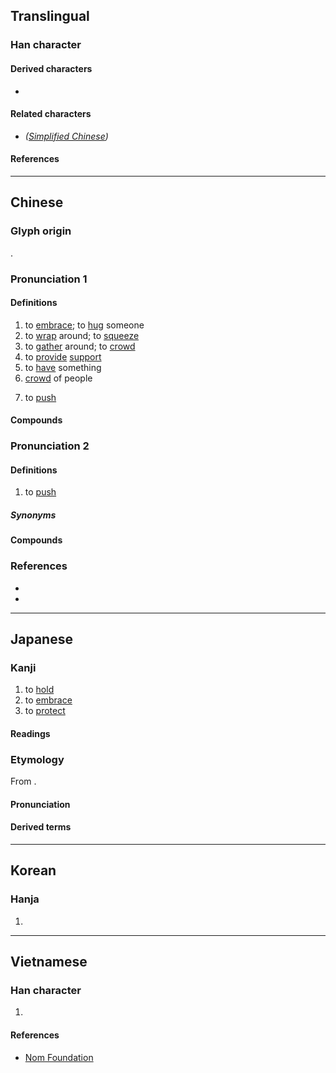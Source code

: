{{also|拥}}
{{character info/new}}
==Translingual==

===Han character===
{{Han char|rn=64|rad=手|as=13|sn=16|four=50014|canj=QYVG|ids=⿰扌雍}}

====Derived characters====
* {{l|mul|[[𡃵]]}}

====Related characters====
* {{l|mul|[[拥]]}} ''([[Simplified Chinese]])''

====References====
{{Han ref|kx=0457.260|dkj=12781|dj=0806.090|hdz=31972.010|uh=64C1}}

----

==Chinese==

===Glyph origin===
{{Han etym}}
{{Han compound|手|雍|ls=psc|c1=s|c2=p|t1=hand}}.

===Pronunciation 1===
{{zh-forms|s=拥|alt=𢹬,𢹭,𢺠,𢶜,㨣}}
{{zh-pron
|m=擁
|c=jung2
|h=pfs=yúng
|md=é̤ṳng/ṳ̆ng
|md_note=é̤ṳng - colloquial; ṳ̆ng - literary
|mn=ml:iong/xm,tw:ióng/ml:iòng
|mc=y
|oc=y
|cat=v,n
}}

====Definitions====
{{zh-hanzi}}

# to [[embrace]]; to [[hug]] someone
# to [[wrap]] around; to [[squeeze]]
# to [[gather]] around; to [[crowd]]
# to [[provide]] [[support]]
# to [[have]] something
# [[crowd]] of people
# {{lb|zh|dialectal Mandarin}} to [[push]]

====Compounds====
{{zh-der|一擁而進|分符擁節|後擁前推|剪莽擁篲|前推後擁|坐擁書城|左擁右抱|後擁前遮|後擁前驅|一擁而上|後擁前呼|前呼後擁|前遮後擁|坐擁百城|擁護|擁戴|擁篲|擁書|擁彗迎門|擁旄|珠圍翠擁|擁彗先驅|擁立|擁兵|持衡擁璇|擁擠|擁抱|相擁而泣|擁兵自固|擁鼻|擁腫|擁有|擁鼻吟|擁篲清道|擁入|擁霧翻波|擁塞|擁兵玩寇|簇擁|蜂擁|蜂擁而上|蜂擁而至|擁政愛民|擁軍優屬|擁堵|擁簇|擁躉}}

===Pronunciation 2===
{{zh-forms|s=拥|alt=㧬,𢫨,𢶜}}
{{zh-pron
|c=ung2
|c-t=uung2
|cat=v
}}

====Definitions====
{{zh-hanzi}}

# {{lb|zh|Cantonese}} to [[push]]
#: {{zh-x|擁{ung2} 車仔|to '''push''' a cart|C}}

=====Synonyms=====
{{zh-dial|推}}

====Compounds====
{{zh-der|擁火|擁開|神推鬼擁}}

===References===
* {{R:twedu|A01677}}
* {{R:yue:Hanzi}}

----

==Japanese==

===Kanji===
{{ja-kanji|grade=c|rs=手13}}

# to [[hold]]
# to [[embrace]]
# to [[protect]]

====Readings====
{{ja-readings
|on=よう
|kun=いだ-く,だ-く,まも-る
}}

===Etymology===
{{ja-kanjitab|よう|yomi=on}}

From {{bor|ja|ltc|sort=よう|-}} {{ltc-l|擁}}.

====Pronunciation====
{{ja-pron|yomi=o|よう}}

====Derived terms====
{{der2|ja
|{{ja-r|擁護|ようご}}: to [[protect]]; to [[advocate]]; to [[support]]
|{{ja-r|擁する|ようする}}: to [[have]]; to [[possess]]
|{{ja-r|擁壁|ようへき}}: [[retaining wall]]
|{{ja-r|擁立|ようりつ}}: to [[field#verb|field]]; to [[recruit]] a [[candidate]]
|{{ja-r|抱擁|ほうよう}}: to [[embrace]]; to [[hug]]
}}

----

==Korean==

===Hanja===
{{ko-hanja|hangeul=[[옹]]|mr=ong|y=ong}}

# {{rfdef|ko|sort=手13}}

----

==Vietnamese==

===Han character===
{{vi-hantu|rs=手13|[[ủng]]}}

# {{rfdef|vi|sort=手13}}

====References====
* [http://nomfoundation.org/common/nom_details.php?codepoint=64C1 Nom Foundation]